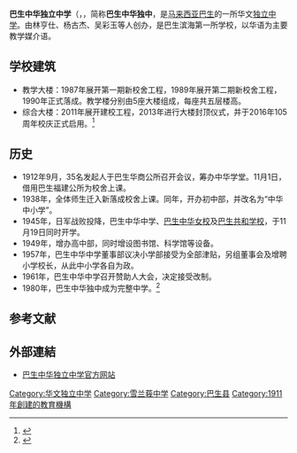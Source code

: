 {{Primarysources|time=2021-10-03T03:15:58+00:00}}
{{Infobox_School
| name = 巴生中华独立中学
| native_name = Chung Hua Independent High School
| motto = 礼 义 廉 耻
| established = 1911年
| type = [[华文独立中学|华文独立中学]]
| district = {{MAS}}{{Selangor}}
| principal = 沈丽珍
| vice_principal =许达卿{{small|（学务处）}}
| faculty = 
| staff = 
| students = 2060名{{small|（2021年）}}
| colors = 白色，蓝色，红色
| song = 《巴生中华校歌》黄至元词
| magazine = [https://chunghuaklang.edu.my/publication/ 《中流》]
| free_label = 考试
| free_text = [[独中统一考试|独中统一考试]]（UEC）
| website = http://www.chunghuaklang.edu.my
| location    = {{MYS}}<br>129,JALAN KOTA RAJA,<br>41000 KLANG,SELANGOR<br>MALAYSIA.
| coordinates = {{coord|3.036702|N|101.452844|E|display=inline,title}}
| image = 
| caption = 校园景色
}}
'''巴生中华独立中学'''（{{lang-en|'''Chung Hua Independent High School'''}}，{{lang-ms|Sekolah Menengah Chung Hua (PSDN.) Klang}}，简称'''巴生中华独中'''，是[[马来西亚|马来西亚]][[巴生|巴生]]的一所华文[[独立中学|独立中学]]。由林亨仕、杨古杰、吴彩玉等人创办，是巴生滨海第一所学校，以华语为主要教学媒介语。

==学校建筑==
*教学大楼：1987年展开第一期新校舍工程，1989年展开第二期新校舍工程，1990年正式落成。教学楼分别由5座大楼组成，每座共五层楼高。
*综合大楼：2011年展开建校工程，2013年进行大楼封顶仪式，并于2016年105周年校庆正式启用。<ref>{{Cite web |url=https://chunghuaklang.edu.my/environment |title=校园景观}}</ref>

==历史==
*1912年9月，35名发起人于巴生华商公所召开会议，筹办中华学堂。11月1日，借用巴生福建公所为校舍上课。
*1938年，全体师生迁入新落成校舍上课。同年，开办初中部，并改名为“中华中小学”。
*1945年，日军战败投降，巴生中华中学、[[巴生中华女校|巴生中华女校]]及[[巴生共和学校|巴生共和学校]]，于11月19日同时开学。
*1949年，增办高中部，同时增设图书馆、科学馆等设备。
*1957年，巴生中华中学董事部议决小学部接受为全部津贴，另组董事会及增聘小学校长，从此中小学各自为政。
*1961年，巴生中华中学召开赞助人大会，决定接受改制。
*1980年，巴生中华独中成为完整中学。<ref>{{Cite web |url=https://chunghuaklang.edu.my/history/ |title=巴生中华百年大事纪 |publisher=《中流史苑》校史册}}</ref>

==参考文献==
{{reflist}}

==外部連結==
*[http://www.chunghuaklang.edu.my/ 巴生中华独立中学官方网站] {{Wayback|url=http://www.chunghuaklang.edu.my/ |date=20201128052330 }}

{{马来西亚华文独中}}

[[Category:华文独立中学|Category:华文独立中学]]
[[Category:雪兰莪中学|Category:雪兰莪中学]]
[[Category:巴生县|Category:巴生县]]
[[Category:1911年創建的教育機構|Category:1911年創建的教育機構]]